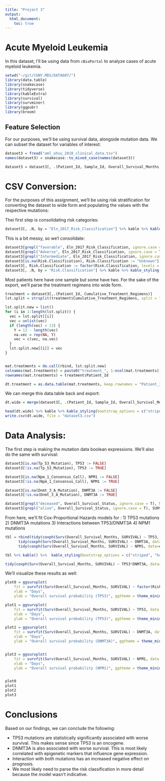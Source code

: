 ```yaml
---
title: "Project 3"
output:
  html_document:
    toc: true
---
```


# Acute Myeloid Leukemia

In this dataset, I'll be using data from `cBioPortal` to analyze cases of acute myeloid leukemia.


```r
setwd("~/git/CUNY.MDS/DATA607/")
library(data.table)
library(snakecase)
library(tidyverse)
library(kableExtra)
library(survival)
library(survminer)
library(ggpubr)
library(broom)
```

## Feature Selection
For our purposes, we'll be using survival data, alongside mutation data. We can subset the dataset for variables of interest:

```r
dataset3 = fread("aml_ohsu_2018_clinical_data.tsv")
names(dataset3) = snakecase::to_mixed_case(names(dataset3))

dataset3 = dataset3[, .(Patient_Id, Sample_Id, Overall_Survival_Months, Overall_Survival_Status, Tp_53_Mutation, Dnmt_3_A_Mutation, Eln_2017_Risk_Classification, Npm_1_Consensus_Call, Cumulative_Treatment_Regimens)]


```


# CSV Conversion:
For the purposes of this assignment, we'll be using risk stratification for converting the dataset to wide form and populating the values with the respective mutations:

Thei first step is consolidating risk categories:

```r
dataset3[, .N, by = "Eln_2017_Risk_Classification"] %>% kable %>% kable_styling( full_width = F) 
```

This is a bit messy, so we'l consolidate: 

```r
dataset3[grepl("favorable", Eln_2017_Risk_Classification, ignore.case = T), Risk.Classification := "Good"]
dataset3[grepl("Adverse", Eln_2017_Risk_Classification, ignore.case = T), Risk.Classification := "Poor"]
dataset3[grepl("Intermediate", Eln_2017_Risk_Classification, ignore.case = T), Risk.Classification := "Intermediate"]
dataset3[is.na(Risk.Classification), Risk.Classification := "Unknown"]
dataset3[, Risk.Classification := factor(Risk.Classification, levels = c("Poor", "Intermediate", "Good"))]
dataset3[, .N, by = "Risk.Classification"] %>% kable %>% kable_styling( full_width = F, position = "left") 
```

Most patients here have one sample but some have two. For the sake of the export, we'll parse the treatment regimens into wide form.

```r
treatment = dataset3[,.(Patient_Id, Cumulative_Treatment_Regimens)]
lst.split = strsplit(treatment$Cumulative_Treatment_Regimens, split = "\\|")

lst.split.new = list()
for (i in 1:length(lst.split)) {
  vec = lst.split[[i]]
  vec = unlist(vec)
  if (length(vec) < 13) {
    Y = 13 - length(vec)
    na.vec = rep(NA, Y)
    vec = c(vec, na.vec)
  }
  lst.split.new[[i]] = vec
}


mat.treatments = do.call(rbind, lst.split.new)
colnames(mat.treatments) = paste0("treatment_", 1:ncol(mat.treatments))
rownames(mat.treatments) = treatment$Patient_Id

dt.treatment = as.data.table(mat.treatments, keep.rownames = "Patient_Id")
```

We can merge this data.table back and export:
```r
dt.wide = merge(dataset3[, .(Patient_Id, Sample_Id, Overall_Survival_Months, Overall_Survival_Status, Tp_53_Mutation, Dnmt_3_A_Mutation, Risk.Classification, Npm_1_Consensus_Call)], dt.treatment, by = "Patient_Id")

head(dt.wide) %>% kable %>% kable_styling(bootstrap_options = c("striped", "hover", "condensed"), full_width = F, position = "left") 
write.csv(dt.wide, file = "dataset3.csv")
```

# Data Analysis:

The first step is making the mutation data boolean expressions. We'll also do the same with survival:


```r
dataset3[is.na(Tp_53_Mutation), TP53 := FALSE]
dataset3[!is.na(Tp_53_Mutation), TP53 := TRUE]

dataset3[is.na(Npm_1_Consensus_Call), NPM1 := FALSE]
dataset3[!is.na(Npm_1_Consensus_Call), NPM1 := TRUE]

dataset3[is.na(Dnmt_3_A_Mutation), DNMT3A := FALSE]
dataset3[!is.na(Dnmt_3_A_Mutation), DNMT3A := TRUE]

dataset3[grepl("deceased", Overall_Survival_Status, ignore.case = T), SURVIVAL := 1]
dataset3[grepl("alive", Overall_Survival_Status, ignore.case = T), SURVIVAL := 0]

```

From here, we'll fit Cox-Proportional Hazards models for : 1) TP53 mutations 2) DNMT3A mutations 3) Interactions between TP53/DNMT3A 4) NPM1 mutations

```r

tbl = rbind(tidy(coxph(Surv(Overall_Survival_Months, SURVIVAL) ~ TP53, data=dataset3)), 
      tidy(coxph(Surv(Overall_Survival_Months, SURVIVAL) ~ DNMT3A, data=dataset3)),
      tidy(coxph(Surv(Overall_Survival_Months, SURVIVAL) ~ NPM1, data=dataset3)))

tbl %>% kable() %>%  kable_styling(bootstrap_options = c("striped", "hover", "condensed"), full_width = F, position= "left") 

tidy(coxph(Surv(Overall_Survival_Months, SURVIVAL) ~ TP53*DNMT3A, data=dataset3)) %>% kable() %>%  kable_styling(bootstrap_options = c("striped", "hover", "condensed"), full_width = F, position = "left") 

```


We'll visualize these results as well:

```r

plot0 = ggsurvplot(
    fit = survfit(Surv(Overall_Survival_Months, SURVIVAL) ~ factor(Risk.Classification), data = dataset3), 
    xlab = "Days", 
    ylab = "Overall survival probability (TP53)", ggtheme = theme_minimal()) 

plot1 = ggsurvplot(
    fit = survfit(Surv(Overall_Survival_Months, SURVIVAL) ~ TP53, data = dataset3), 
    xlab = "Days", 
    ylab = "Overall survival probability (TP53)", ggtheme = theme_minimal()) 

plot2 = ggsurvplot(
    fit = survfit(Surv(Overall_Survival_Months, SURVIVAL) ~ DNMT3A, data = dataset3), 
    xlab = "Days", 
    ylab = "Overall survival probability (DNMT3A)", ggtheme = theme_minimal()) 


plot3 = ggsurvplot(
    fit = survfit(Surv(Overall_Survival_Months, SURVIVAL) ~ NPM1, data = dataset3), 
    xlab = "Days", 
    ylab = "Overall survival probability (NPM1)", ggtheme = theme_minimal()) 


plot0
plot1
plot2
plot3

```

# Conclusions

Based on our findings, we can conclude the following:

* TP53 mutations are statistically significantly associated with worse survival. This makes sense since TP53 is an oncogene. 
* DNMT3A is also associated with worse survival. This is most likely correlated with epigenetic markers that influence gene expression.
* Interaction with both mutations has an increased negative effect on prognosis.
* We most likely need to parse the risk classification in more detail because the model wasn't indicative.

